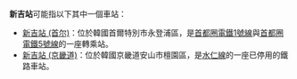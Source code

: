 '''新吉站'''可能指以下其中一個車站：

*[[新吉站_(首尔)|新吉站 (首尔)]]：位於韓國首爾特別市永登浦區，是[[首都圈電鐵1號線|首都圈電鐵1號線]]與[[首都圈電鐵5號線|首都圈電鐵5號線]]的一座轉乘站。
*[[新吉站_(京畿道)|新吉站 (京畿道)]]：位於韓國京畿道安山市檀園區，是[[水仁線|水仁線]]的一座已停用的鐵路車站。

{{disambig|Cat=三字車站名消歧義}}